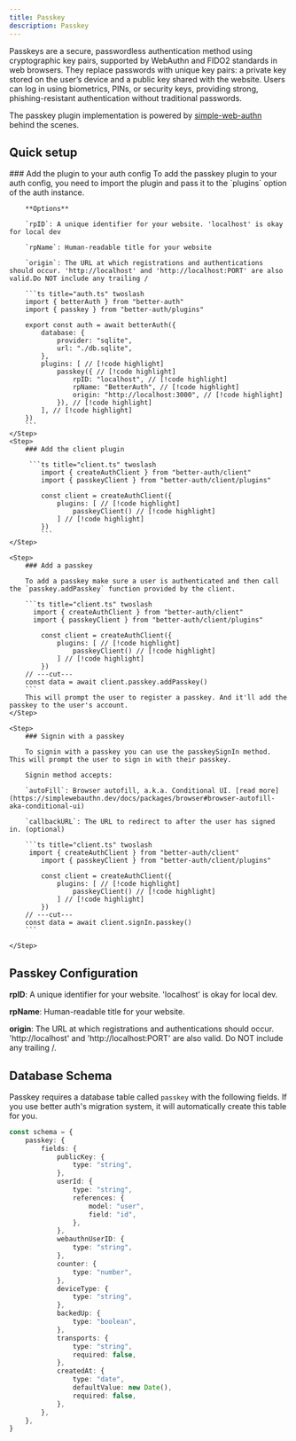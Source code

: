 ```yaml
---
title: Passkey
description: Passkey
---
```


Passkeys are a secure, passwordless authentication method using cryptographic key pairs, supported by WebAuthn and FIDO2 standards in web browsers. They replace passwords with unique key pairs: a private key stored on the user’s device and a public key shared with the website. Users can log in using biometrics, PINs, or security keys, providing strong, phishing-resistant authentication without traditional passwords.

The passkey plugin implementation is powered by [simple-web-authn](https://simplewebauthn.dev/) behind the scenes.

## Quick setup

<Steps>
    <Step>
        ### Add the plugin to your auth config
        To add the passkey plugin to your auth config, you need to import the plugin and pass it to the `plugins` option of the auth instance.

        **Options**

        `rpID`: A unique identifier for your website. 'localhost' is okay for local dev

        `rpName`: Human-readable title for your website

        `origin`: The URL at which registrations and authentications should occur. 'http://localhost' and 'http://localhost:PORT' are also valid.Do NOT include any trailing /

        ```ts title="auth.ts" twoslash
        import { betterAuth } from "better-auth"
        import { passkey } from "better-auth/plugins"
        
        export const auth = await betterAuth({
            database: {
                provider: "sqlite",
                url: "./db.sqlite",
            },
            plugins: [ // [!code highlight]
                passkey({ // [!code highlight]
                    rpID: "localhost", // [!code highlight]
                    rpName: "BetterAuth", // [!code highlight]
                    origin: "http://localhost:3000", // [!code highlight]
                }), // [!code highlight]
            ], // [!code highlight]
        })
        ```
    </Step>
    <Step>  
        ### Add the client plugin
        
         ```ts title="client.ts" twoslash
            import { createAuthClient } from "better-auth/client"
            import { passkeyClient } from "better-auth/client/plugins"
            
            const client = createAuthClient({
                plugins: [ // [!code highlight]
                    passkeyClient() // [!code highlight]
                ] // [!code highlight]
            })
            ```
    </Step>
    
    <Step>
        ### Add a passkey

        To add a passkey make sure a user is authenticated and then call the `passkey.addPasskey` function provided by the client.

        ```ts title="client.ts" twoslash
          import { createAuthClient } from "better-auth/client"
          import { passkeyClient } from "better-auth/client/plugins"
            
            const client = createAuthClient({
                plugins: [ // [!code highlight]
                    passkeyClient() // [!code highlight]
                ] // [!code highlight]
            })
        // ---cut---
        const data = await client.passkey.addPasskey()
        ```
        This will prompt the user to register a passkey. And it'll add the passkey to the user's account.
    </Step>

    <Step>
        ### Signin with a passkey

        To signin with a passkey you can use the passkeySignIn method. This will prompt the user to sign in with their passkey.
        
        Signin method accepts:

        `autoFill`: Browser autofill, a.k.a. Conditional UI. [read more](https://simplewebauthn.dev/docs/packages/browser#browser-autofill-aka-conditional-ui)

        `callbackURL`: The URL to redirect to after the user has signed in. (optional)

        ```ts title="client.ts" twoslash
         import { createAuthClient } from "better-auth/client"
            import { passkeyClient } from "better-auth/client/plugins"
            
            const client = createAuthClient({
                plugins: [ // [!code highlight]
                    passkeyClient() // [!code highlight]
                ] // [!code highlight]
            })
        // ---cut---
        const data = await client.signIn.passkey()
        ```
        
    </Step>
</Steps>


## Passkey Configuration

**rpID**: A unique identifier for your website. 'localhost' is okay for local dev.

**rpName**: Human-readable title for your website.

**origin**: The URL at which registrations and authentications should occur. 'http://localhost' and 'http://localhost:PORT' are also valid. Do NOT include any trailing /.


## Database Schema

Passkey requires a database table called `passkey` with the following fields. If you use better auth's migration system, it will automatically create this table for you.

```ts
const schema = {
    passkey: {
        fields: {
            publicKey: {
                type: "string",
            },
            userId: {
                type: "string",
                references: {
                    model: "user",
                    field: "id",
                },
            },
            webauthnUserID: {
                type: "string",
            },
            counter: {
                type: "number",
            },
            deviceType: {
                type: "string",
            },
            backedUp: {
                type: "boolean",
            },
            transports: {
                type: "string",
                required: false,
            },
            createdAt: {
                type: "date",
                defaultValue: new Date(),
                required: false,
            },
        },
    },
}
```